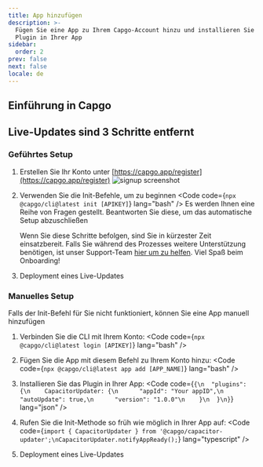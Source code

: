 ```yaml
---
title: App hinzufügen
description: >-
  Fügen Sie eine App zu Ihrem Capgo-Account hinzu und installieren Sie das
  Plugin in Ihrer App
sidebar:
  order: 2
prev: false
next: false
locale: de
---
```



## Einführung in Capgo
<YouTube id="NzXXKoyhTIo" title="Capgo in 15 min" />

## Live-Updates sind 3 Schritte entfernt

### Geführtes Setup

<Steps>

1. Erstellen Sie Ihr Konto unter [https://capgo.app/register](https://capgo.app/register)
![signup screenshot](/signup.webp "signup screenshot")

2. Verwenden Sie die Init-Befehle, um zu beginnen <Code code={`npx @capgo/cli@latest init [APIKEY]`} lang="bash" /> Es werden Ihnen eine Reihe von Fragen gestellt. Beantworten Sie diese, um das automatische Setup abzuschließen<Aside type="tip">Wenn Sie diese Schritte befolgen, sind Sie in kürzester Zeit einsatzbereit. Falls Sie während des Prozesses weitere Unterstützung benötigen, ist unser Support-Team [hier um zu helfen](https://support.capgo.app). Viel Spaß beim Onboarding!</Aside>

3. Deployment eines Live-Updates <LinkCard href="/docs/getting-started/deploy/" title="Deploy a live update" description="Erfahren Sie, wie Sie ein Live-Update für Ihre App bereitstellen" />

</Steps>

### Manuelles Setup

Falls der Init-Befehl für Sie nicht funktioniert, können Sie eine App manuell hinzufügen

<Steps>

1. Verbinden Sie die CLI mit Ihrem Konto: <Code code={`npx @capgo/cli@latest login [APIKEY]`} lang="bash" />

2. Fügen Sie die App mit diesem Befehl zu Ihrem Konto hinzu: <Code code={`npx @capgo/cli@latest app add [APP_NAME]`} lang="bash" />

3. Installieren Sie das Plugin in Ihrer App: <Code code={`{\n  "plugins": {\n    CapacitorUpdater: {\n      "appId": "Your appID",\n      "autoUpdate": true,\n      "version": "1.0.0"\n    }\n  }\n}`} lang="json" />

4. Rufen Sie die Init-Methode so früh wie möglich in Ihrer App auf: <Code code={`import { CapacitorUpdater } from '@capgo/capacitor-updater';\nCapacitorUpdater.notifyAppReady();`} lang="typescript" />

5. Deployment eines Live-Updates <LinkCard href="/docs/getting-started/deploy/" title="Deploy a live update" description="Erfahren Sie, wie Sie ein Live-Update für Ihre App bereitstellen" />

</Steps>
